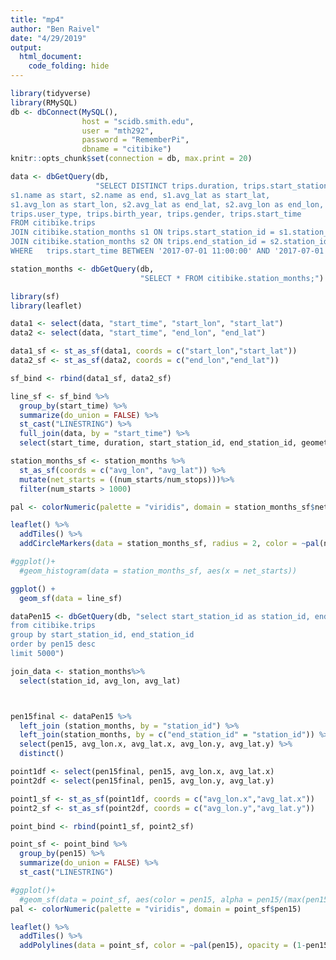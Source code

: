 ```yaml
---
title: "mp4"
author: "Ben Raivel"
date: "4/29/2019"
output:
  html_document:
    code_folding: hide
---
```


```r
library(tidyverse)
library(RMySQL)
db <- dbConnect(MySQL(), 
                host = "scidb.smith.edu", 
                user = "mth292", 
                password = "RememberPi", 
                dbname = "citibike")
knitr::opts_chunk$set(connection = db, max.print = 20)

data <- dbGetQuery(db,
                   "SELECT DISTINCT trips.duration, trips.start_station_id, trips.end_station_id, 
s1.name as start, s2.name as end, s1.avg_lat as start_lat, 
s1.avg_lon as start_lon, s2.avg_lat as end_lat, s2.avg_lon as end_lon,
trips.user_type, trips.birth_year, trips.gender, trips.start_time
FROM citibike.trips
JOIN citibike.station_months s1 ON trips.start_station_id = s1.station_id
JOIN citibike.station_months s2 ON trips.end_station_id = s2.station_id
WHERE   trips.start_time BETWEEN '2017-07-01 11:00:00' AND '2017-07-01 11:10:00';")

station_months <- dbGetQuery(db,
                             "SELECT * FROM citibike.station_months;")

```

```r
library(sf)
library(leaflet)

data1 <- select(data, "start_time", "start_lon", "start_lat")
data2 <- select(data, "start_time", "end_lon", "end_lat")

data1_sf <- st_as_sf(data1, coords = c("start_lon","start_lat"))
data2_sf <- st_as_sf(data2, coords = c("end_lon","end_lat"))

sf_bind <- rbind(data1_sf, data2_sf)

line_sf <- sf_bind %>%
  group_by(start_time) %>%
  summarize(do_union = FALSE) %>%
  st_cast("LINESTRING") %>%
  full_join(data, by = "start_time") %>%
  select(start_time, duration, start_station_id, end_station_id, geometry)

station_months_sf <- station_months %>%
  st_as_sf(coords = c("avg_lon", "avg_lat")) %>%
  mutate(net_starts = ((num_starts/num_stops)))%>%
  filter(num_starts > 1000)

pal <- colorNumeric(palette = "viridis", domain = station_months_sf$net_starts)

leaflet() %>%
  addTiles() %>%
  addCircleMarkers(data = station_months_sf, radius = 2, color = ~pal(net_starts))

#ggplot()+
  #geom_histogram(data = station_months_sf, aes(x = net_starts))

ggplot() +
  geom_sf(data = line_sf)
```

```r
dataPen15 <- dbGetQuery(db, "select start_station_id as station_id, end_station_id, count(*) as pen15
from citibike.trips
group by start_station_id, end_station_id
order by pen15 desc
limit 5000")

```

```r
join_data <- station_months%>%
  select(station_id, avg_lon, avg_lat)



pen15final <- dataPen15 %>%
  left_join (station_months, by = "station_id") %>%
  left_join(station_months, by = c("end_station_id" = "station_id")) %>%
  select(pen15, avg_lon.x, avg_lat.x, avg_lon.y, avg_lat.y) %>%
  distinct()

point1df <- select(pen15final, pen15, avg_lon.x, avg_lat.x)
point2df <- select(pen15final, pen15, avg_lon.y, avg_lat.y)

point1_sf <- st_as_sf(point1df, coords = c("avg_lon.x","avg_lat.x"))
point2_sf <- st_as_sf(point2df, coords = c("avg_lon.y","avg_lat.y"))

point_bind <- rbind(point1_sf, point2_sf)

point_sf <- point_bind %>%
  group_by(pen15) %>%
  summarize(do_union = FALSE) %>%
  st_cast("LINESTRING")

#ggplot()+
  #geom_sf(data = point_sf, aes(color = pen15, alpha = pen15/(max(pen15)*100)))
pal <- colorNumeric(palette = "viridis", domain = point_sf$pen15)

leaflet() %>%
  addTiles() %>%
  addPolylines(data = point_sf, color = ~pal(pen15), opacity = (1-pen15final$pen15/max(pen15final$pen15)))
```


